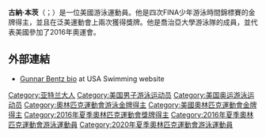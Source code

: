 {{Infobox swimmer
| name           = Joseph Bentz
| fullname       = 
| nicknames      = Gunnar
| national_team  = {{USA}}
| strokes        = 接力，蛙泳
| club           = Dynamo Swim Club
| collegeteam    = [[喬治亞大學|喬治亞大學]]
| birth_date     = {{Birth date and age|1996|1|3|mf=y}}
| birth_place    = [[亞特蘭大|亞特蘭大]]
| death_date     =
| death_place    =
| height         =
| weight         =
}}
'''古納·本茨'''（{{lang-en|Joseph "Gunnar" Bentz}}；{{bd|1996年|1月3日}}）是一位美國游泳運動員。他是四次FINA少年游泳時間錦標賽的金牌得主，並且在泛美運動會上兩次獲得獎牌。他是喬治亞大學游泳隊的成員，並代表美國參加了2016年奧運會。

==外部連結==
* [https://web.archive.org/web/20160805132912/http://www.usaswimming.org/DesktopDefault.aspx?TabId=1453&Alias=Rainbow&Lang=en&biosid=fe81db73-47e9-49b4-a538-2074d5e6852a Gunnar Bentz bio] at USA Swimming website

{{奥林匹克运动会游泳比赛男子4×200米自由泳接力冠军}}
{{DEFAULTSORT:Bentz, Joseph}}
[[Category:亚特兰大人|Category:亚特兰大人]]
[[Category:美国男子游泳运动员|Category:美国男子游泳运动员]]
[[Category:美国奥运游泳运动员|Category:美国奥运游泳运动员]]
[[Category:奧林匹克運動會游泳金牌得主|Category:奧林匹克運動會游泳金牌得主]]
[[Category:美國奧林匹克運動會金牌得主|Category:美國奧林匹克運動會金牌得主]]
[[Category:2016年夏季奧林匹克運動會獎牌得主|Category:2016年夏季奧林匹克運動會獎牌得主]]
[[Category:2016年夏季奧林匹克運動會游泳運動員|Category:2016年夏季奧林匹克運動會游泳運動員]]
[[Category:2020年夏季奧林匹克運動會游泳運動員|Category:2020年夏季奧林匹克運動會游泳運動員]]
{{us-bio-stub}}